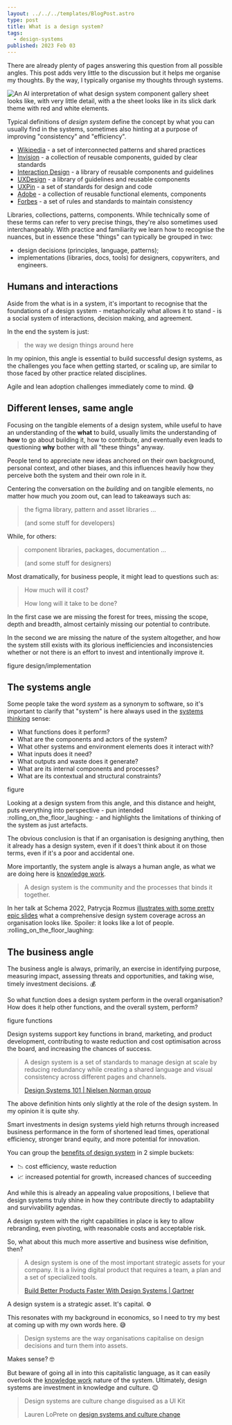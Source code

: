 ```yaml
---
layout: ../../../templates/BlogPost.astro
type: post
title: What is a design system?
tags:
  - design-systems
published: 2023 Feb 03
---
```


<Abstract>

There are already plenty of pages answering this question from all possible angles. This post adds very little to the discussion but it helps me organise my thoughts. By the way, I typically organise my thoughts through systems.

</Abstract>

<Hero>

![An AI interpretation of what design system component gallery sheet looks like, with very little detail, with a the sheet looks like in its slick dark theme with red and white elements.](./media/ai-design-system.jpg 'Design System component gallery according to an AI image generator')

</Hero>

Typical definitions of _design system_ define the concept by what you can usually find in the systems, sometimes also hinting at a purpose of improving "consistency" and "efficiency".

- [Wikipedia](https://en.wikipedia.org/wiki/Design_system) - a set of interconnected patterns and shared practices
- [Invision](https://www.invisionapp.com/inside-design/guide-to-design-systems/) - a collection of reusable components, guided by clear standards
- [Interaction Design](https://www.interaction-design.org/literature/topics/design-systems) - a library of reusable components and guidelines
- [UXDesign](https://uxdesign.cc/what-is-a-design-system-a-simple-guide-to-get-started-529fb4b38f9b/) - a library of guidelines and reusable components
- [UXPin](https://www.uxpin.com/create-design-system-guide/) - a set of standards for design and code
- [Adobe](https://xd.adobe.com/ideas/principles/design-systems/) - a collection of reusable functional elements, components
- [Forbes](https://www.forbes.com/sites/forbesbusinesscouncil/2022/05/03/establishing-a-design-system-for-high-impact-performance-marketing-campaigns/) - a set of rules and standards to maintain consistency

Libraries, collections, patterns, components. While technically some of these terms can refer to very precise things, they're also sometimes used interchangeably. With practice and familiarity we learn how to recognise the nuances, but in essence these "things" can typically be grouped in two:

- design decisions (principles, language, patterns);
- implementations (libraries, docs, tools) for designers, copywriters, and engineers.

## Humans and interactions

Aside from the what is in a system, it's important to recognise that the foundations of a design system - metaphorically what allows it to stand - is a social system of interactions, decision making, and agreement.

In the end the system is just:

> the way we design things around here

In my opinion, this angle is essential to build successful design systems, as the challenges you face when getting started, or scaling up, are similar to those faced by other practice related disciplines.

Agile and lean adoption challenges immediately come to mind. :sweat_smile:

## Different lenses, same angle

Focusing on the tangible elements of a design system, while useful to have an understanding of the **what** to build, usually limits the understanding of **how** to go about building it, how to contribute, and eventually even leads to questioning **why** bother with all "these things" anyway.

People tend to appreciate new ideas anchored on their own background, personal context, and other biases, and this influences heavily how they perceive both the system and their own role in it.

Centering the conversation on the _building_ and on tangible elements, no matter how much you zoom out, can lead to takeaways such as:

> the figma library, pattern and asset libraries ...
>
> (and some stuff for developers)

While, for others:

> component libraries, packages, documentation ...
>
> (and some stuff for designers)

Most dramatically, for business people, it might lead to questions such as:

> How much will it cost?
>
> How long will it take to be done?

In the first case we are missing the forest for trees, missing the scope, depth and breadth, almost certainly missing our potential to contribute.

In the second we are missing the nature of the system altogether, and how the system still exists with its glorious inefficiencies and inconsistencies whether or not there is an effort to invest and intentionally improve it.

<Todo>figure design/implementation</Todo>

## The systems angle

Some people take the word _system_ as a synonym to software, so it's important to clarify that "system" is here always used in the [systems thinking](https://en.wikipedia.org/wiki/Systems_thinking) sense:

- What functions does it perform?
- What are the components and actors of the system?
- What other systems and environment elements does it interact with?
- What inputs does it need?
- What outputs and waste does it generate?
- What are its internal components and processes?
- What are its contextual and structural constraints?

<Todo>figure</Todo>

Looking at a design system from this angle, and this distance and height, puts everything into perspective - pun intended :rolling_on_the_floor_laughing: - and highlights the limitations of thinking of the system as just artefacts.

The obvious conclusion is that if an organisation is designing anything, then it already has a design system, even if it does't think about it on those terms, even if it's a poor and accidental one.

More importantly, the system angle is always a human angle, as what we are doing here is [knowledge work](https://en.wikipedia.org/wiki/Knowledge_worker).

> A design system is the community and the processes that binds it together.

In her talk at Schema 2022, Patrycja Rozmus [illustrates with some pretty epic slides](/posts/2022-11/multidimensional-omni-channel-design-systems) what a comprehensive design system coverage across an organisation looks like. Spoiler: it looks like a lot of people. :rolling_on_the_floor_laughing:

## The business angle

The business angle is always, primarily, an exercise in identifying purpose, measuring impact, assessing threats and opportunities, and taking wise, timely investment decisions. :moneybag:

So what function does a design system perform in the overall organisation? How does it help other functions, and the overall system, perform?

<Todo>figure functions</Todo>

Design systems support key functions in brand, marketing, and product development, contributing to waste reduction and cost optimisation across the board, and increasing the chances of success.

> A design system is a set of standards to manage design at scale by reducing redundancy while creating a shared language and visual consistency across different pages and channels.
>
> [Design Systems 101 | Nielsen Norman group](https://www.nngroup.com/articles/design-systems-101/)

The above definition hints only slightly at the role of the design system. In my opinion it is quite shy.

Smart investments in design systems yield high returns through increased business performance in the form of shortened lead times, operational efficiency, stronger brand equity, and more potential for innovation.

You can group the [benefits of design system](/posts/2023-02/benefits-of-design-systems) in 2 simple buckets:

- :chart_with_downwards_trend: cost efficiency, waste reduction
- :chart_with_upwards_trend: increased potential for growth, increased chances of succeeding

And while this is already an appealing value propositions, I believe that design systems truly shine in how they contribute directly to adaptability and survivability agendas.

A design system with the right capabilities in place is key to allow rebranding, even pivoting, with reasonable costs and acceptable risk.

So, what about this much more assertive and business wise definition, then?

> A design system is one of the most important strategic assets for your company. It is a living digital product that requires a team, a plan and a set of specialized tools.
>
> [Build Better Products Faster With Design Systems | Gartner](https://www.gartner.com/en/documents/3998770)

A design system is a strategic asset. It's capital. :gear:

This resonates with my background in economics, so I need to try my best at coming up with my own words here. :sweat_smile:

> Design systems are the way organisations capitalise on design decisions and turn them into assets.

Makes sense? :nerd_face:

But beware of going all in into this capitalistic language, as it can easily overlook the [knowledge work](https://en.wikipedia.org/wiki/Knowledge_worker) nature of the system. Ultimately, design systems are investment in knowledge and culture. :wink:

> Design systems are culture change disguised as a UI Kit
>
> Lauren LoPrete on [design systems and culture change](/posts/2022-11/design-systems-are-design-culture)
